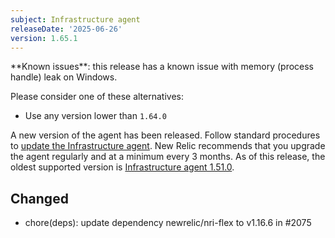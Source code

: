 ```yaml
---
subject: Infrastructure agent
releaseDate: '2025-06-26'
version: 1.65.1
---
```


<Callout variant="caution">
**Known issues**: this release has a known issue with memory (process handle) leak on Windows.
</Callout>

Please consider one of these alternatives:
* Use any version lower than `1.64.0`

A new version of the agent has been released. Follow standard procedures to [update the Infrastructure agent](https://docs.newrelic.com/docs/infrastructure/install-configure-manage-infrastructure/update-or-uninstall/update-infrastructure-agent).
New Relic recommends that you upgrade the agent regularly and at a minimum every 3 months. As of this release, the oldest supported version is [Infrastructure agent 1.51.0](https://docs.newrelic.com/docs/release-notes/infrastructure-release-notes/infrastructure-agent-release-notes/new-relic-infrastructure-agent-1510/).

## Changed
* chore(deps): update dependency newrelic/nri-flex to v1.16.6 in #2075
